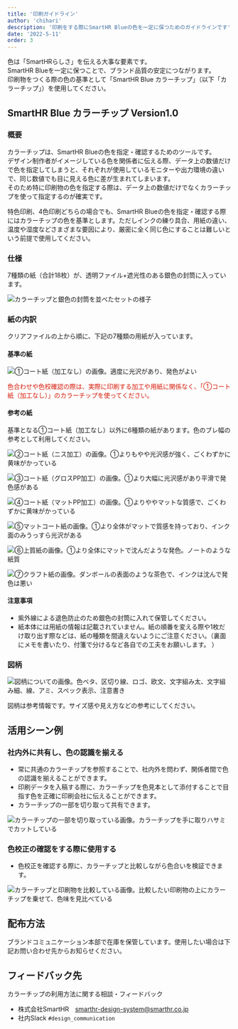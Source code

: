 ```yaml
---
title: '印刷ガイドライン'
author: 'chihari'
description: '印刷をする際にSmartHR Blueの色を一定に保つためのガイドラインです'
date: '2022-5-11'
order: 3
---
```

 

色は「SmartHRらしさ」を伝える大事な要素です。  
SmartHR Blueを一定に保つことで、ブランド品質の安定につながります。  
印刷物をつくる際の色の基準として「SmartHR Blue カラーチップ」（以下「カラーチップ」）を使用してください。  

## SmartHR Blue カラーチップ Version1.0
 
### 概要
カラーチップは、SmartHR Blueの色を指定・確認するためのツールです。   
デザイン制作者がイメージしている色を関係者に伝える際、データ上の数値だけで色を指定してしまうと、それぞれが使用しているモニターや出力環境の違いで、同じ数値でも目に見える色に差が生まれてしまいます。  
そのため特に印刷物の色を指定する際は、データ上の数値だけでなくカラーチップを使って指定するのが確実です。  

特色印刷、4色印刷どちらの場合でも、SmartHR Blueの色を指定・確認する際にはカラーチップの色を基準とします。ただしインクの練り具合、用紙の違い、温度や湿度などさまざまな要因により、厳密に全く同じ色にすることは難しいという前提で使用してください。  
 
### 仕様
7種類の紙（合計18枚）が、透明ファイル+遮光性のある銀色の封筒に入っています。

![カラーチップと銀色の封筒を並べたセットの様子](./images/printguideline/colorchip_spec.jpg)

### 紙の内訳
 
クリアファイルの上から順に、下記の7種類の用紙が入っています。
 
#### 基準の紙
<ImgWithDesc description="①コート紙（加工なし）  6枚">

  ![①コート紙（加工なし）の画像。適度に光沢があり、発色がよい](./images/printguideline/colorchip_coat.jpg)

 </ImgWithDesc>
 
<span style="color: #d61b09">色合わせや色校確認の際は、実際に印刷する加工や用紙に関係なく、「①コート紙（加工なし）」のカラーチップを使ってください。</span>

#### 参考の紙

基準となる①コート紙（加工なし）以外に6種類の紙があります。色のブレ幅の参考として利用してください。
 
<Grid>
  <ImgWithDesc description="②コート紙（ニス加工） 2枚   ">

  ![②コート紙（ニス加工）の画像。①よりもやや光沢感が強く、ごくわずかに黄味がかっている](./images/printguideline/colorchip_coatNisu.jpg)

  </ImgWithDesc>

  <ImgWithDesc description="③コート紙（グロスPP加工）  2枚">

  ![③コート紙（グロスPP加工）の画像。①より大幅に光沢感があり平滑で発色感がある](./images/printguideline/colorchip_coatGrossPP.jpg)

  </ImgWithDesc>

  <ImgWithDesc description="④コート紙（マットPP加工）  2枚　">

  ![④コート紙（マットPP加工）の画像。①よりややマットな質感で、ごくわずかに黄味がかっている](./images/printguideline/colorchip_coatMatPP.jpg)

  </ImgWithDesc>

  <ImgWithDesc description="⑤マットコート紙  2枚">

  ![⑤マットコート紙の画像。①より全体がマットで質感を持っており、インク面のみうっすら光沢がある](./images/printguideline/colorchip_matCoat.jpg)

  </ImgWithDesc>

  <ImgWithDesc description="⑥上質紙  2枚">

  ![⑥上質紙の画像。①より全体にマットで沈んだような発色。ノートのような紙質](./images/printguideline/colorchip_joshitsu.jpg)

  </ImgWithDesc>

  <ImgWithDesc description="⑦クラフト紙  2枚">

  ![⑦クラフト紙の画像。ダンボールの表面のような茶色で、インクは沈んで発色は悪い](./images/printguideline/colorchip_craft.jpg)

  </ImgWithDesc>
</Grid>

#### 注意事項
- 紫外線による退色防止のため銀色の封筒に入れて保管してください。  
- 紙本体には用紙の情報は記載されていません。紙の順番を変える際や1枚だけ取り出す際などは、紙の種類を間違えないようにご注意ください。（裏面にメモを書いたり、付箋で分けるなど各自での工夫をお願いします。 ）

### 図柄

 ![図柄についての画像。色ベタ、区切り線、ロゴ、欧文、文字組み太、文字組み細、線、アミ、スペック表示、注意書き](./images/printguideline/colorchip_about.png)

図柄は参考情報です。サイズ感や見え方などの参考にしてください。

## 活用シーン例

### 社内外に共有し、色の認識を揃える
- 常に共通のカラーチップを参照することで、社内外を問わず、関係者間で色の認識を揃えることができます。  
- 印刷データを入稿する際に、カラーチップを色見本として添付することで目指す色を正確に印刷会社に伝えることができます。  
- カラーチップの一部を切り取って共有できます。  

 ![カラーチップの一部を切り取っている画像。カラーチップを手に取りハサミでカットしている](./images/printguideline/colorchip_scene01.jpg)

### 色校正の確認をする際に使用する
- 色校正を確認する際に、カラーチップと比較しながら色合いを検証できます。

 ![カラーチップと印刷物を比較している画像。比較したい印刷物の上にカラーチップを乗せて、色味を見比べている](./images/printguideline/colorchip_scene02.jpg)

## 配布方法
ブランドコミュニケーション本部で在庫を保管しています。使用したい場合は下記お問い合わせ先からお知らせください。 
 
## フィードバック先
カラーチップの利用方法に関する相談・フィードバック
- 株式会社SmartHR　smarthr-design-system@smarthr.co.jp
- 社内Slack `#design_communication`
